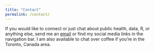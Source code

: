 ```yaml
---
title: "Contact"
permalink: /contact/
---
```

<link rel="stylesheet" href="styles.css" type="text/css">

If you would like to connect or just chat about public health, data, R, or anything else, send me an <a href="mailto:ejoh@bu.edu?Subject=Hello" target="_top">email</a> or find my social media links in the navigation bar. I am also available to chat over coffee if you're in the Toronto, Canada area.
